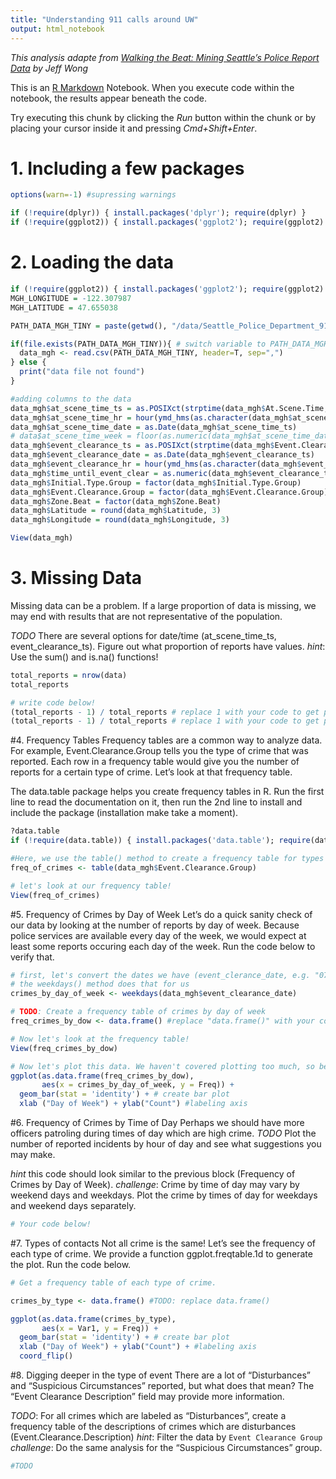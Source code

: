 ```yaml
---
title: "Understanding 911 calls around UW"
output: html_notebook
---
```

_This analysis adapte from [Walking the Beat: Mining Seattle’s Police Report Data](https://www.bayesimpact.org/stories/?name=walking-the-beat-mining-seattles-police-report-data) by Jeff Wong_

This is an [R Markdown](http://rmarkdown.rstudio.com) Notebook. When you execute code within the notebook, the results appear beneath the code. 

Try executing this chunk by clicking the *Run* button within the chunk or by placing your cursor inside it and pressing *Cmd+Shift+Enter*. 

# 1. Including a few packages
```r
options(warn=-1) #supressing warnings

if (!require(dplyr)) { install.packages('dplyr'); require(dplyr) }
if (!require(ggplot2)) { install.packages('ggplot2'); require(ggplot2) }
```

# 2. Loading the data
```r
if (!require(ggplot2)) { install.packages('ggplot2'); require(ggplot2) } 
MGH_LONGITUDE = -122.307987
MGH_LATITUDE = 47.655038

PATH_DATA_MGH_TINY = paste(getwd(), "/data/Seattle_Police_Department_911_Incident_Response_Near_MGH_tiny.csv", sep = "")

if(file.exists(PATH_DATA_MGH_TINY)){ # switch variable to PATH_DATA_MGH_TINY if there are issues with scale of data
  data_mgh <- read.csv(PATH_DATA_MGH_TINY, header=T, sep=",")
} else {
  print("data file not found")
}

#adding columns to the data
data_mgh$at_scene_time_ts = as.POSIXct(strptime(data_mgh$At.Scene.Time, "%m/%d/%Y %I:%M:%S %p")) #converting time from String to date and time representation (POSIXct)
data_mgh$at_scene_time_hr = hour(ymd_hms(as.character(data_mgh$at_scene_time_ts)))
data_mgh$at_scene_time_date = as.Date(data_mgh$at_scene_time_ts)
# data$at_scene_time_week = floor(as.numeric(data_mgh$at_scene_time_date - min(data_mgh$at_scene_time_date, na.rm=TRUE)) / 7) + 1
data_mgh$event_clearance_ts = as.POSIXct(strptime(data_mgh$Event.Clearance.Date, "%m/%d/%Y %I:%M:%S %p"))
data_mgh$event_clearance_date = as.Date(data_mgh$event_clearance_ts)
data_mgh$event_clearance_hr = hour(ymd_hms(as.character(data_mgh$event_clearance_ts)))
data_mgh$time_until_event_clear = as.numeric(data_mgh$event_clearance_ts - data_mgh$at_scene_time_ts)
data_mgh$Initial.Type.Group = factor(data_mgh$Initial.Type.Group)
data_mgh$Event.Clearance.Group = factor(data_mgh$Event.Clearance.Group)
data_mgh$Zone.Beat = factor(data_mgh$Zone.Beat)
data_mgh$Latitude = round(data_mgh$Latitude, 3)
data_mgh$Longitude = round(data_mgh$Longitude, 3)

View(data_mgh)
```

# 3. Missing Data
Missing data can be a problem. If a large proportion of data is missing, we may end with results that are not representative of the population.

*TODO* There are several options for date/time (at_scene_time_ts, event_clearance_ts). Figure out what proportion of reports have values. 
_hint_: Use the sum() and is.na() functions!
```r
total_reports = nrow(data)
total_reports

# write code below!
(total_reports - 1) / total_reports # replace 1 with your code to get proportion of rows that have at_scene_time_ts
(total_reports - 1) / total_reports # replace 1 with your code to get proportion of rows that have at_scene_time_ts

```

#4. Frequency Tables
Frequency tables are a common way to analyze data. For example, Event.Clearance.Group tells you the type of crime that was reported. Each row in a frequency table would give you the number of reports for a certain type of crime. Let's look at that frequency table.

The data.table package helps you create frequency tables in R. Run the first line to read the documentation on it, then run the 2nd line to install and include the package (installation make take a moment).
```r
?data.table
if (!require(data.table)) { install.packages('data.table'); require(data.table) }

#Here, we use the table() method to create a frequency table for types of crime
freq_of_crimes <- table(data_mgh$Event.Clearance.Group)

# let's look at our frequency table!  
View(freq_of_crimes)
```



#5. Frequency of Crimes by Day of Week
Let's do a quick sanity check of our data by looking at the number of reports by day of week. Because police services are available every day of the week, we would expect at least some reports occuring each day of the week. Run the code below to verify that.
```r
# first, let's convert the dates we have (event_clerance_date, e.g. "07/19/2010 05:04:00 AM") to days of the week (e.g. "Monday")
# the weekdays() method does that for us
crimes_by_day_of_week <- weekdays(data_mgh$event_clearance_date)

# TODO: Create a frequency table of crimes by day of week
freq_crimes_by_dow <- data.frame() #replace "data.frame()" with your code!

# Now let's look at the frequency table!
View(freq_crimes_by_dow)

# Now let's plot this data. We haven't covered plotting too much, so be sure to ask questions about what's going on here!
ggplot(as.data.frame(freq_crimes_by_dow),
       aes(x = crimes_by_day_of_week, y = Freq)) +
  geom_bar(stat = 'identity') + # create bar plot
  xlab ("Day of Week") + ylab("Count") #labeling axis
```


#6. Frequency of Crimes by Time of Day
Perhaps we should have more officers patroling during times of day which are high crime. 
*TODO* Plot the number of reported incidents by hour of day and see what suggestions you may make. 

_hint_ this code should look similar to the previous block (Frequency of Crimes by Day of Week).
_challenge_: Crime by time of day may vary by weekend days and weekdays. Plot the crime by times of day for weekdays and weekend days separately.
```r
# Your code below!

```

#7. Types of contacts
Not all crime is the same! Let's see the frequency of each type of crime. We provide a function ggplot.freqtable.1d to generate the plot. Run the code below.
```r
# Get a frequency table of each type of crime.

crimes_by_type <- data.frame() #TODO: replace data.frame()

ggplot(as.data.frame(crimes_by_type),
       aes(x = Var1, y = Freq)) +
  geom_bar(stat = 'identity') + # create bar plot
  xlab ("Day of Week") + ylab("Count") + #labeling axis
  coord_flip()
```

#8. Digging deeper in the type of event
There are a lot of "Disturbances" and "Suspicious Circumstances" reported, but what does that mean? The "Event Clearance Description" field may provide more information. 

*TODO*: For all crimes which are labeled as "Disturbances", create a frequency table of the descriptions of crimes which are disturbances (Event.Clearance.Description)
_hint_: Filter the data by `Event Clearance Group`
_challenge_: Do the same analysis for the "Suspicious Circumstances" group.
```r
#TODO

```


